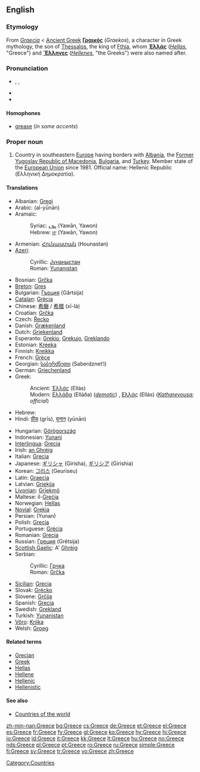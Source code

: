 {{wikipedia}}
==English==

===Etymology===
From {{L.}} ''[[Graecia]]'' < [[Ancient Greek]] '''[[Γραικός]]''' (''Graekos''), a character in Greek mythology, the son of [[w:Thessalos|Thessalos]], the king of [[w:Fthia|Fthia]], whom '''[[Ἑλλάς]]''' (''[[Hellas]]'', "Greece") and '''[[Ἕλληνες]]''' (''[[Hellene]]s'', "the Greeks") were also named after.

===Pronunciation===
* {{enPR|grēs}}, {{IPA|/gɹiːs/}}, {{SAMPA|/gri:s/}}
* {{audio|en-us-Greece.ogg|Audio (US)}}
* {{rhymes|iːs}}

====Homophones====
* [[grease]] (''in some accents'')<!--some accents pronounce this word /gri:z/ for the verb-->

===Proper noun===
{{en-proper noun}}

# Country in southeastern [[Europe]] having borders with [[Albania]], the [[Former Yugoslav Republic of Macedonia]], [[Bulgaria]], and [[Turkey]]. Member state of the [[European Union]] since 1981. Official name: Hellenic Republic (Ελληνική Δημοκρατία).

====Translations====
{{trans-top|Country in Southeastern Europe}}
* Albanian: [[Greqi]]
* Arabic: {{Arab|[[اليونان]]}} (al-yūnān)
* Aramaic:
*: Syriac: [[ܝܘܢ]] (Yawān, Yawon)
*: Hebrew: [[יון]] (Yawān, Yawon)
* Armenian: [[Հունաստան]] (Hounastan)
* [[Azeri]]:
*: Cyrillic: [[Јунаныстан]]
*: Roman: [[Yunanıstan]]
* Bosnian: [[Grčka]] {{f}}
* [[Breton]]: [[Gres]]
* Bulgarian: [[Гърция]] (Gǎrtsija) {{f}}
* [[Catalan]]: [[Grècia]]
* Chinese: [[希臘]] / [[希腊]] (xī-là)
* Croatian: [[Grčka]] {{f}}
* Czech: [[Řecko]]
* Danish: [[Grækenland]]
* Dutch: [[Griekenland]]
* Esperanto: [[Grekio]], [[Grekujo]], [[Greklando]]
* Estonian: [[Kreeka]]
* Finnish: [[Kreikka]]
* French: [[Grèce]] {{f}}
* Georgian: [[საბერძნეთი]] (Saberdznet‘i)
* German: [[Griechenland]] {{n}}
* Greek:
*: Ancient: [[Ἑλλάς]] (Ellás) {{f}}
*: Modern: [[Ελλάδα]] (Elláða) {{f}} (''[[demotic]]'') {{f}}, [[Ελλάς]] (Ellás) {{f}} (''[[Katharevousa]]; official'')
* Hebrew: {{he-translation|יוון|yaván}} {{f}}
* Hindi: [[ग्रीस]] (grīs), [[यूनान]] (yūnān)
{{trans-mid}}
* Hungarian: [[Görögország]]
* Indonesian: [[Yunani]]
* [[Interlingua]]: [[Grecia]]
* Irish: [[an Ghréig]] {{f}}
* Italian: [[Grecia]] {{f}}
* Japanese: [[ギリシャ]] (Girisha), [[ギリシア]] (Girishia)
* Korean: [[그리스]] (Geuriseu)
* Latin: [[Graecia]] {{f}}
* Latvian: [[Grieķija]] {{f}}
* [[Livonian]]: [[Grīekmō]]
* Maltese: il-[[Greċja]]
* Norwegian: [[Hellas]]
* [[Novial]]: [[Grekia]]
* Persian: {{fa-Arab|[[یونان]]}} (Yunan)
* Polish: [[Grecja]] {{f}}
* Portuguese: [[Grécia]] {{f}}
* Romanian: [[Grecia]] {{f}}
* Russian: [[Греция]] (Grétsija) {{f}}
* [[Scottish Gaelic]]: A' [[Grèig|Ghrèig]] {{f}}
* Serbian:
*: Cyrillic: [[Грчка]] {{f}}
*: Roman: [[Grčka#Serbian|Grčka]] {{f}}
* [[Sicilian]]: [[Grecia#Sicilian|Grecia]] {{f}}
* Slovak: [[Grécko]] {{n}}
* Slovene: [[Grčija]] {{f}}
* Spanish: [[Grecia]] {{f}}
* Swedish: [[Grekland]]
* Turkish: [[Yunanistan]]
* [[Võro]]: [[Kriika]]
* Welsh: [[Groeg]] {{f}}
{{trans-bottom}}

====Related terms====
* [[Grecian]]
* [[Greek]]
* [[Hellas]]
* [[Hellene]]
* [[Hellenic]]
* [[Hellenistic]]

====See also====
* [[Appendix:Countries of the world|Countries of the world]]

[[Category:Countries]]

[[zh-min-nan:Greece]]
[[bg:Greece]]
[[cs:Greece]]
[[de:Greece]]
[[et:Greece]]
[[el:Greece]]
[[es:Greece]]
[[fr:Greece]]
[[fy:Greece]]
[[gl:Greece]]
[[ko:Greece]]
[[hy:Greece]]
[[hi:Greece]]
[[io:Greece]]
[[id:Greece]]
[[it:Greece]]
[[kk:Greece]]
[[lt:Greece]]
[[hu:Greece]]
[[no:Greece]]
[[nds:Greece]]
[[pl:Greece]]
[[pt:Greece]]
[[ro:Greece]]
[[ru:Greece]]
[[simple:Greece]]
[[fi:Greece]]
[[sv:Greece]]
[[tr:Greece]]
[[vo:Greece]]
[[zh:Greece]]